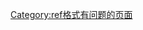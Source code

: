 {{polluted category}}
{{Hidden category}}
{{empty category}}
{{Backlog}} 
{{Tracking category}}

[[Category:ref格式有问题的页面|Category:ref格式有问题的页面]]